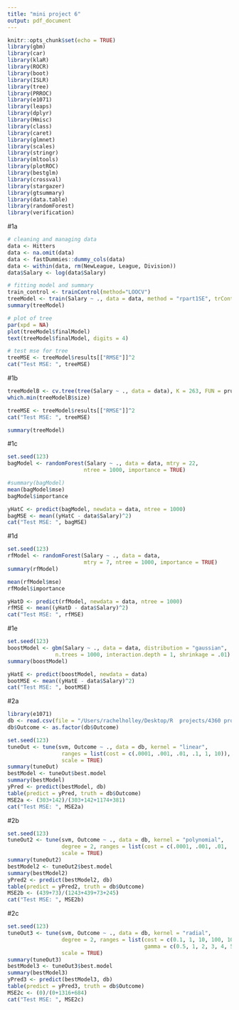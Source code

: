 ```yaml
---
title: "mini project 6"
output: pdf_document
---
```


```r
knitr::opts_chunk$set(echo = TRUE)
library(gbm)
library(car)
library(klaR)
library(ROCR)
library(boot)
library(ISLR)
library(tree)
library(PRROC)
library(e1071)
library(leaps)
library(dplyr)
library(Hmisc)
library(class)
library(caret)
library(glmnet)
library(scales)
library(stringr)
library(mltools)
library(plotROC)
library(bestglm)
library(crossval)
library(stargazer)
library(gtsummary)
library(data.table)
library(randomForest)
library(verification)
```

#1a
```r
# cleaning and managing data
data <- Hitters
data <- na.omit(data)
data <- fastDummies::dummy_cols(data)
data <- within(data, rm(NewLeague, League, Division))
data$Salary <- log(data$Salary)

# fitting model and summary
train_control <- trainControl(method="LOOCV")
treeModel <- train(Salary ~ ., data = data, method = "rpart1SE", trControl = train_control)
summary(treeModel)

# plot of tree
par(xpd = NA)
plot(treeModel$finalModel)
text(treeModel$finalModel, digits = 4)

# test mse for tree
treeMSE <- treeModel$results[["RMSE"]]^2
cat("Test MSE: ", treeMSE)
```

#1b
```r
treeModelB <- cv.tree(tree(Salary ~ ., data = data), K = 263, FUN = prune.tree)
which.min(treeModelB$size)

treeMSE <- treeModel$results[["RMSE"]]^2
cat("Test MSE: ", treeMSE)

summary(treeModel)
```

#1c
```r
set.seed(123)
bagModel <- randomForest(Salary ~ ., data = data, mtry = 22, 
                        ntree = 1000, importance = TRUE)

#summary(bagModel)
mean(bagModel$mse)
bagModel$importance

yHatC <- predict(bagModel, newdata = data, ntree = 1000)
bagMSE <- mean((yHatC - data$Salary)^2)
cat("Test MSE: ", bagMSE)
```

#1d
```r
set.seed(123)
rfModel <- randomForest(Salary ~ ., data = data, 
                        mtry = 7, ntree = 1000, importance = TRUE)
summary(rfModel)

mean(rfModel$mse)
rfModel$importance

yHatD <- predict(rfModel, newdata = data, ntree = 1000)
rfMSE <- mean((yHatD - data$Salary)^2)
cat("Test MSE: ", rfMSE)
```

#1e
```r
set.seed(123)
boostModel <- gbm(Salary ~ ., data = data, distribution = "gaussian",
               n.trees = 1000, interaction.depth = 1, shrinkage = .01)
summary(boostModel)

yHatE <- predict(boostModel, newdata = data)
bootMSE <- mean((yHatE - data$Salary)^2)
cat("Test MSE: ", bootMSE)
```

#2a
```r
library(e1071)
db <- read.csv(file = "/Users/rachelholley/Desktop/R  projects/4360 project 2/diabetes.csv", header = TRUE, sep = ",")
db$Outcome <- as.factor(db$Outcome)

set.seed(123)
tuneOut <- tune(svm, Outcome ~ ., data = db, kernel = "linear", 
                 ranges = list(cost = c(.0001, .001, .01, .1, 1, 10)), 
                 scale = TRUE)
summary(tuneOut)
bestModel <- tuneOut$best.model
summary(bestModel)
yPred <- predict(bestModel, db)
table(predict = yPred, truth = db$Outcome)
MSE2a <- (303+142)/(303+142+1174+381)
cat("Test MSE: ", MSE2a)
```

#2b
```r
set.seed(123)
tuneOut2 <- tune(svm, Outcome ~ ., data = db, kernel = "polynomial", 
                 degree = 2, ranges = list(cost = c(.0001, .001, .01, .1, 1, 10)),
                 scale = TRUE)
summary(tuneOut2)
bestModel2 <- tuneOut2$best.model
summary(bestModel2)
yPred2 <- predict(bestModel2, db)
table(predict = yPred2, truth = db$Outcome)
MSE2b <- (439+73)/(1243+439+73+245)
cat("Test MSE: ", MSE2b)
```

#2c
```r
set.seed(123)
tuneOut3 <- tune(svm, Outcome ~ ., data = db, kernel = "radial", 
                 degree = 2, ranges = list(cost = c(0.1, 1, 10, 100, 1000), 
                                           gamma = c(0.5, 1, 2, 3, 4, 5)),
                 scale = TRUE)
summary(tuneOut3)
bestModel3 <- tuneOut3$best.model
summary(bestModel3)
yPred3 <- predict(bestModel3, db)
table(predict = yPred3, truth = db$Outcome)
MSE2c <- (0)/(0+1316+684)
cat("Test MSE: ", MSE2c)
```